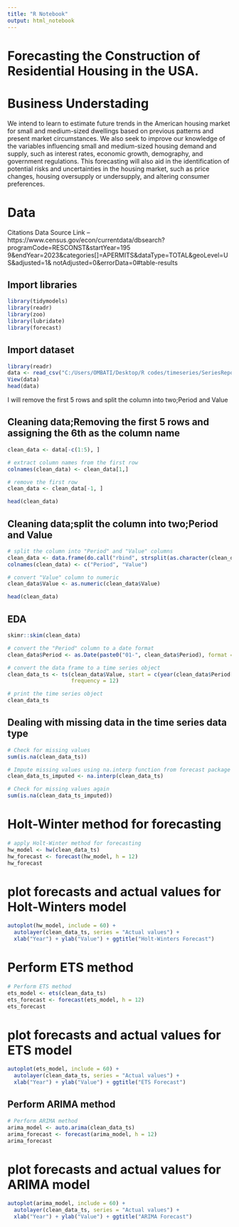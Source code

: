 ---
title: "R Notebook"
output: html_notebook
---

# Forecasting the Construction of Residential Housing in the USA.

# Business Understading
We intend to learn to estimate future trends in the American housing market for small and
medium-sized dwellings based on previous patterns and present market circumstances. We also
seek to improve our knowledge of the variables influencing small and medium-sized housing
demand and supply, such as interest rates, economic growth, demography, and government
regulations. This forecasting will also aid in the identification of potential risks and uncertainties
in the housing market, such as price changes, housing oversupply or undersupply, and altering
consumer preferences.


# Data

Citations
Data Source Link –
https://www.census.gov/econ/currentdata/dbsearch?programCode=RESCONST&startYear=195
9&endYear=2023&categories[]=APERMITS&dataType=TOTAL&geoLevel=US&adjusted=1&
notAdjusted=0&errorData=0#table-results


## Import libraries
```{r}
library(tidymodels)
library(readr)
library(zoo)
library(lubridate)
library(forecast)
```


## Import dataset
```{r}
library(readr)
data <- read_csv("C:/Users/OMBATI/Desktop/R codes/timeseries/SeriesReport-202305021054.csv")
View(data)
head(data)
```

I will remove the first 5 rows and split the column into two;Period and Value

## Cleaning data;Removing the first 5 rows and assigning the 6th as the column name
```{r}
clean_data <- data[-c(1:5), ]

# extract column names from the first row
colnames(clean_data) <- clean_data[1,]

# remove the first row
clean_data <- clean_data[-1, ]

head(clean_data)

```


## Cleaning data;split the column into two;Period and Value
```{r}
# split the column into "Period" and "Value" columns
clean_data <- data.frame(do.call("rbind", strsplit(as.character(clean_data$"Period,Value"), ",")))
colnames(clean_data) <- c("Period", "Value")

# convert "Value" column to numeric
clean_data$Value <- as.numeric(clean_data$Value)

head(clean_data)

```
## EDA
```{r}
skimr::skim(clean_data)
```

```{r}
# convert the "Period" column to a date format
clean_data$Period <- as.Date(paste0("01-", clean_data$Period), format = "%d-%b-%Y")

# convert the data frame to a time series object
clean_data_ts <- ts(clean_data$Value, start = c(year(clean_data$Period[1]), month(clean_data$Period[1])),
                    frequency = 12)

# print the time series object
clean_data_ts
```

## Dealing with missing data in the time series data type
```{r}
# Check for missing values
sum(is.na(clean_data_ts))

# Impute missing values using na.interp function from forecast package
clean_data_ts_imputed <- na.interp(clean_data_ts)

# Check for missing values again
sum(is.na(clean_data_ts_imputed))
```


# Holt-Winter method for forecasting
```{r}
# apply Holt-Winter method for forecasting
hw_model <- hw(clean_data_ts)
hw_forecast <- forecast(hw_model, h = 12)
hw_forecast
```


# plot forecasts and actual values for Holt-Winters model
```{r}
autoplot(hw_model, include = 60) + 
  autolayer(clean_data_ts, series = "Actual values") + 
  xlab("Year") + ylab("Value") + ggtitle("Holt-Winters Forecast")
```


# Perform ETS method
```{r}
# Perform ETS method
ets_model <- ets(clean_data_ts)
ets_forecast <- forecast(ets_model, h = 12)
ets_forecast
```
# plot forecasts and actual values for ETS model
```{r}
autoplot(ets_model, include = 60) + 
  autolayer(clean_data_ts, series = "Actual values") + 
  xlab("Year") + ylab("Value") + ggtitle("ETS Forecast")
```



## Perform ARIMA method
```{r}
# Perform ARIMA method
arima_model <- auto.arima(clean_data_ts)
arima_forecast <- forecast(arima_model, h = 12)
arima_forecast
```
# plot forecasts and actual values for ARIMA model
```{r}
autoplot(arima_model, include = 60) + 
  autolayer(clean_data_ts, series = "Actual values") + 
  xlab("Year") + ylab("Value") + ggtitle("ARIMA Forecast")
```





